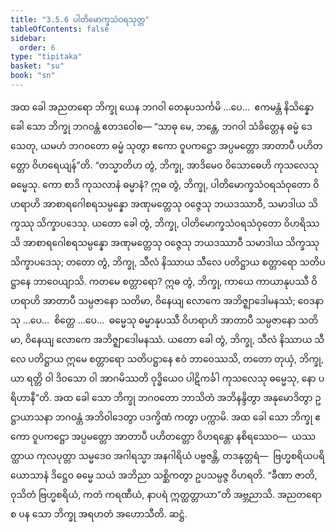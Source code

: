```yaml
---
title: "3.5.6 ပါတိမောက္ခသံဝရသုတ္တ"
tableOfContents: false
sidebar:
  order: 6
type: "tipitaka"
basket: "su"
book: "sn"
---
```



<DynamicBreadcrumb />

<Division number="412" book="sn" e="ch" v="18" p="340">

<Paragraph number="955" book="sn">
အထ ခေါ အညတရော ဘိက္ခု ယေန ဘဂဝါ တေနုပသင်္ကမိ …ပေ…  ဧကမန္တံ နိသိန္နော ခေါ သော ဘိက္ခု ဘဂဝန္တံ ဧတဒဝေါစ—
</Paragraph>

<Paragraph number="956" book="sn">
“သာဓု မေ, ဘန္တေ, ဘဂဝါ သံခိတ္တေန ဓမ္မံ ဒေသေတု, ယမဟံ ဘဂဝတော ဓမ္မံ သုတွာ ဧကော ဝူပကဋ္ဌော အပ္ပမတ္တော အာတာပီ ပဟိတတ္တော ဝိဟရေယျန်”တိ. “တသ္မာတိဟ တွံ, ဘိက္ခု, အာဒိမေဝ ဝိသောဓေဟိ ကုသလေသု ဓမ္မေသု. ကော စာဒိ ကုသလာနံ ဓမ္မာနံ? ဣဓ တွံ, ဘိက္ခု, ပါတိမောက္ခသံဝရသံဝုတော ဝိဟရာဟိ အာစာရဂေါစရသမ္ပန္နော အဏုမတ္တေသု ဝဇ္ဇေသု ဘယဒဿာဝီ, သမာဒါယ သိက္ခဿု သိက္ခာပဒေသု. ယတော ခေါ တွံ, ဘိက္ခု, ပါတိမောက္ခသံဝရသံဝုတော ဝိဟရိဿသိ အာစာရဂေါစရသမ္ပန္နော အဏုမတ္တေသု ဝဇ္ဇေသု ဘယဒဿာဝီ သမာဒါယ သိက္ခဿု သိက္ခာပဒေသု; တတော တွံ, ဘိက္ခု, သီလံ နိဿာယ သီလေ ပတိဋ္ဌာယ စတ္တာရော သတိပဋ္ဌာနေ ဘာဝေယျာသိ.
</Paragraph>

<Paragraph number="957" book="sn">
ကတမေ စတ္တာရော? ဣဓ တွံ, ဘိက္ခု, ကာယေ ကာယာနုပဿီ ဝိဟရာဟိ အာတာပီ သမ္ပဇာနော သတိမာ, ဝိနေယျ လောကေ အဘိဇ္ဈာဒေါမနဿံ; ဝေဒနာသု …ပေ…  စိတ္တေ …ပေ…  ဓမ္မေသု ဓမ္မာနုပဿီ ဝိဟရာဟိ အာတာပီ သမ္ပဇာနော သတိမာ, ဝိနေယျ လောကေ အဘိဇ္ဈာဒေါမနဿံ. ယတော ခေါ တွံ, ဘိက္ခု, သီလံ နိဿာယ သီလေ ပတိဋ္ဌာယ ဣမေ စတ္တာရော သတိပဋ္ဌာနေ ဧဝံ ဘာဝေဿသိ, တတော တုယှံ, ဘိက္ခု, ယာ ရတ္တိ ဝါ ဒိဝသော ဝါ အာဂမိဿတိ ဝုဒ္ဓိယေဝ ပါဋိကင်္ခါ ကုသလေသု ဓမ္မေသု, နော ပရိဟာနီ”တိ. အထ ခေါ သော ဘိက္ခု ဘဂဝတော ဘာသိတံ အဘိနန္ဒိတွာ အနုမောဒိတွာ ဥဋ္ဌာယာသနာ ဘဂဝန္တံ အဘိဝါဒေတွာ ပဒက္ခိဏံ ကတွာ ပက္ကာမိ.
</Paragraph>

<Paragraph number="958" book="sn">
အထ ခေါ သော ဘိက္ခု ဧကော ဝူပကဋ္ဌော အပ္ပမတ္တော အာတာပီ ပဟိတတ္တော ဝိဟရန္တော နစိရဿေဝ—  ယဿတ္ထာယ ကုလပုတ္တာ သမ္မဒေဝ အဂါရသ္မာ အနဂါရိယံ ပဗ္ဗဇန္တိ, တဒနုတ္တရံ—  ဗြဟ္မစရိယပရိယောသာနံ ဒိဋ္ဌေဝ ဓမ္မေ သယံ အဘိညာ သစ္ဆိကတွာ ဥပသမ္ပဇ္ဇ ဝိဟရတိ. “ခီဏာ ဇာတိ, ဝုသိတံ ဗြဟ္မစရိယံ, ကတံ ကရဏီယံ, နာပရံ ဣတ္ထတ္တာယာ”တိ အဗ္ဘညာသိ. အညတရော စ ပန သော ဘိက္ခု အရဟတံ အဟောသီတိ.

</Paragraph>
</Division>

<Paragraph number="959" type="center" book="sn">
ဆဋ္ဌံ.
</Paragraph>